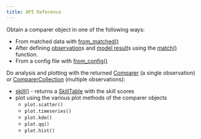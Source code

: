 ```yaml
---
title: API Reference
---
```


Obtain a comparer object in one of the following ways: 

- From matched data with [from_matched()](matching.qmd#modelskill.from_matched)
- After defining [observation](observation/index.qmd)s and [model result](model/index.qmd)s using the [match()](matching.qmd#modelskill.match) function.
- From a config file with [from_config()](matching.qmd#modelskill.from_config)

Do analysis and plotting with the returned [Comparer](comparer.qmd#modelskill.Comparer) (a single observation) or [ComparerCollection](comparercollection.qmd#modelskill.comparison.ComparerCollection) (multiple observations):

- [skill()](comparercollection.qmd#modelskill.comparison.ComparerCollection.skill) - returns a [SkillTable](skill.qmd) with the skill scores
- plot using the various plot methods of the comparer objects
    * `plot.scatter()`
    * `plot.timeseries()`
    * `plot.kde()`
    * `plot.qq()`
    * `plot.hist()`